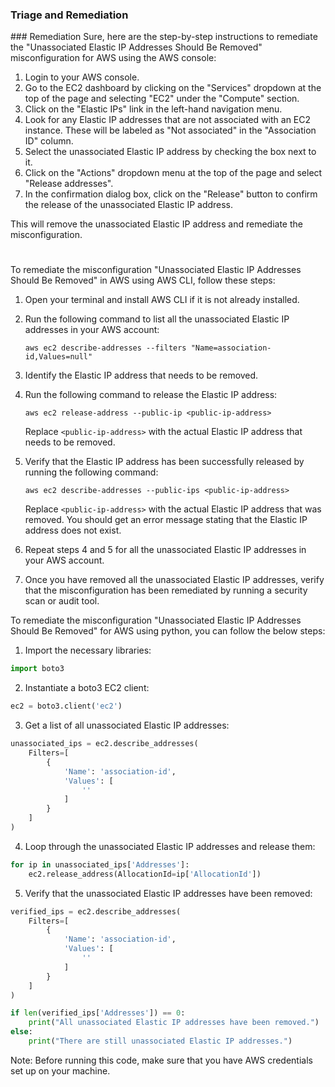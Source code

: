
### Triage and Remediation
<Tabs>
<Tab title='Remediation'>
### Remediation

<AccordionGroup>
<Accordion title='Using Console' defaultOpen='true'>
Sure, here are the step-by-step instructions to remediate the "Unassociated Elastic IP Addresses Should Be Removed" misconfiguration for AWS using the AWS console:

1. Login to your AWS console.
2. Go to the EC2 dashboard by clicking on the "Services" dropdown at the top of the page and selecting "EC2" under the "Compute" section.
3. Click on the "Elastic IPs" link in the left-hand navigation menu.
4. Look for any Elastic IP addresses that are not associated with an EC2 instance. These will be labeled as "Not associated" in the "Association ID" column.
5. Select the unassociated Elastic IP address by checking the box next to it.
6. Click on the "Actions" dropdown menu at the top of the page and select "Release addresses".
7. In the confirmation dialog box, click on the "Release" button to confirm the release of the unassociated Elastic IP address.

This will remove the unassociated Elastic IP address and remediate the misconfiguration.

#
</Accordion>

<Accordion title='Using CLI'>
To remediate the misconfiguration "Unassociated Elastic IP Addresses Should Be Removed" in AWS using AWS CLI, follow these steps:

1. Open your terminal and install AWS CLI if it is not already installed.

2. Run the following command to list all the unassociated Elastic IP addresses in your AWS account:

   `aws ec2 describe-addresses --filters "Name=association-id,Values=null"`

3. Identify the Elastic IP address that needs to be removed.

4. Run the following command to release the Elastic IP address:

   `aws ec2 release-address --public-ip <public-ip-address>`

   Replace `<public-ip-address>` with the actual Elastic IP address that needs to be removed.

5. Verify that the Elastic IP address has been successfully released by running the following command:

   `aws ec2 describe-addresses --public-ips <public-ip-address>`

   Replace `<public-ip-address>` with the actual Elastic IP address that was removed. You should get an error message stating that the Elastic IP address does not exist.

6. Repeat steps 4 and 5 for all the unassociated Elastic IP addresses in your AWS account.

7. Once you have removed all the unassociated Elastic IP addresses, verify that the misconfiguration has been remediated by running a security scan or audit tool.
</Accordion>

<Accordion title='Using Python'>
To remediate the misconfiguration "Unassociated Elastic IP Addresses Should Be Removed" for AWS using python, you can follow the below steps:

1. Import the necessary libraries:

```python
import boto3
```

2. Instantiate a boto3 EC2 client:

```python
ec2 = boto3.client('ec2')
```

3. Get a list of all unassociated Elastic IP addresses:

```python
unassociated_ips = ec2.describe_addresses(
    Filters=[
        {
            'Name': 'association-id',
            'Values': [
                ''
            ]
        }
    ]
)
```

4. Loop through the unassociated Elastic IP addresses and release them:

```python
for ip in unassociated_ips['Addresses']:
    ec2.release_address(AllocationId=ip['AllocationId'])
```

5. Verify that the unassociated Elastic IP addresses have been removed:

```python
verified_ips = ec2.describe_addresses(
    Filters=[
        {
            'Name': 'association-id',
            'Values': [
                ''
            ]
        }
    ]
)

if len(verified_ips['Addresses']) == 0:
    print("All unassociated Elastic IP addresses have been removed.")
else:
    print("There are still unassociated Elastic IP addresses.")
```

Note: Before running this code, make sure that you have AWS credentials set up on your machine.
</Accordion>

</AccordionGroup>
</Tab>
</Tabs>
